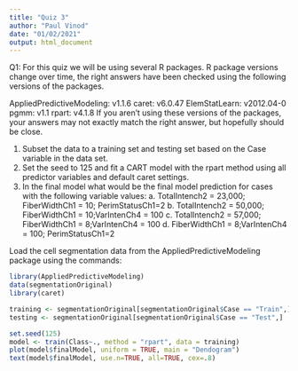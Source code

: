 ```yaml
---
title: "Quiz 3"
author: "Paul Vinod"
date: "01/02/2021"
output: html_document
---
```



Q1: For this quiz we will be using several R packages. R package versions change over time, the right answers have been checked using the following versions of the packages. 

AppliedPredictiveModeling: v1.1.6
caret: v6.0.47
ElemStatLearn: v2012.04-0
pgmm: v1.1
rpart: v4.1.8
If you aren't using these versions of the packages, your answers may not exactly match the right answer, but hopefully should be close. 

1. Subset the data to a training set and testing set based on the Case variable in the data set. 
2. Set the seed to 125 and fit a CART model with the rpart method using all predictor variables and default caret settings. 
3. In the final model what would be the final model prediction for cases with the following variable values:
        a. TotalIntench2 = 23,000; FiberWidthCh1 = 10; PerimStatusCh1=2 
        b. TotalIntench2 = 50,000; FiberWidthCh1 = 10;VarIntenCh4 = 100 
        c. TotalIntench2 = 57,000; FiberWidthCh1 = 8;VarIntenCh4 = 100 
        d. FiberWidthCh1 = 8;VarIntenCh4 = 100; PerimStatusCh1=2 
        
Load the cell segmentation data from the AppliedPredictiveModeling package using the commands: 

```r
library(AppliedPredictiveModeling)
data(segmentationOriginal)
library(caret)

training <- segmentationOriginal[segmentationOriginal$Case == "Train",]
testing <- segmentationOriginal[segmentationOriginal$Case == "Test",]

set.seed(125)
model <- train(Class~., method = "rpart", data = training)
plot(model$finalModel, uniform = TRUE, main = "Dendogram")
text(model$finalModel, use.n=TRUE, all=TRUE, cex=.8)
```

